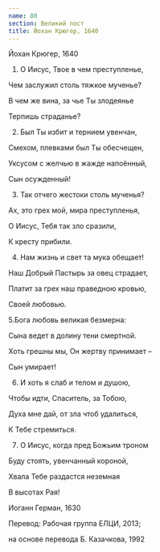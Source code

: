 ```yaml
---
name: 80
section: Великий пост
title: Йохан Крюгер, 1640
---
```

Йохан Крюгер, 1640


1. О Иисус, Твое в чем преступленье,

Чем заслужил столь тяжкое мученье?

В чем же вина, за чье Ты злодеянье

Терпишь страданье?


2. Был Ты избит и тернием увенчан,

Смехом, плевками был Ты обесчещен,

Уксусом с желчью в жажде напоённый,

Сын осужденный!


3. Так отчего жестоки столь мученья?

Ах, это грех мой, мира преступленья,

О Иисус, Тебя так зло сразили,

К кресту прибили.


4. Нам жизнь и свет та мука обещает!

Наш Добрый Пастырь за овец страдает,

Платит за грех наш праведною кровью,

Своей любовью.


5.Бога любовь великая безмерна: 

Сына ведет в долину тени смертной.

Хоть грешны мы, Он жертву принимает –

Сын умирает!


6. И хоть я слаб и телом и душою,

Чтобы идти, Спаситель, за Тобою,

Духа мне дай, от зла чтоб удалиться,

К Тебе стремиться.


7. О Иисус, когда пред Божьим троном

Буду стоять, увенчанный короной,

Хвала Тебе раздастся неземная

В высотах Рая!


Иоганн Герман, 1630

Перевод: Рабочая группа ЕЛЦИ, 2013;

на основе перевода Б. Казачкова, 1992